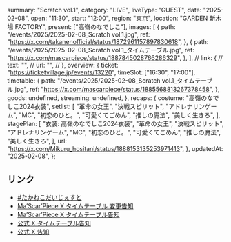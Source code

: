   summary: "Scratch vol.1",
  category: "LIVE",
  liveType: "GUEST",
  date: "2025-02-08",
  open: "11:30",
  start: "12:00",
  region: "東京",
  location: "GARDEN 新木場 FACTORY",
  present: ["高嶺のなでしこ"],
  images: [
    {
      path: "/events/2025/2025-02-08_Scratch vol.1.jpg",
      ref: "https://x.com/takanenofficial/status/1872961157897830618",
    },
    {
      path: "/events/2025/2025-02-08_Scratch vol.1_タイムテーブル.jpg",
      ref: "https://x.com/mascarpiece/status/1887845028766286329",
    },
  ],
  // link: {
  //   text: "",
  //   url: "",
  // },
  overview: {
    ticket: "https://ticketvillage.jp/events/13220",
    timeSlot: ["16:30", "17:00"],
    timetable: {
      path: "/events/2025/2025-02-08_Scratch vol.1_タイムテーブル.jpg",
      ref: "https://x.com/mascarpiece/status/1885568813267378458",
    },
    goods: undefined,
    streaming: undefined,
  },
  recaps: {
    costume: "高嶺のなでしこ2024衣装",
    setlist: [
      "革命の女王",
      "決戦スピリット",
      "アドレナリンゲーム",
      "MC",
      "初恋のひと。",
      "可愛くてごめん",
      "推しの魔法",
      "美しく生きろ",
    ],
    stagePlan: [
      "衣装: 高嶺のなでしこ2024衣装",
      "革命の女王",
      "決戦スピリット",
      "アドレナリンゲーム",
      "MC",
      "初恋のひと。",
      "可愛くてごめん",
      "推しの魔法",
      "美しく生きろ",
    ],
    url: "https://x.com/Mikuru_hositani/status/1888153135253971413",
  },
  updatedAt: "2025-02-08",
};

## リンク

- [#たかねこだいじぇすと](https://x.com/takanenofficial/status/1888174266971275591)
- [Ma’Scar’Piece X タイムテーブル 変更告知](https://x.com/mascarpiece/status/1887845028766286329)
- [Ma’Scar’Piece X タイムテーブル告知](https://x.com/mascarpiece/status/1885568813267378458)
- [公式 X タイムテーブル告知](https://x.com/takanenofficial/status/1885570041300869466)
- [公式 X 告知](https://x.com/takanenofficial/status/1872961157897830618)
